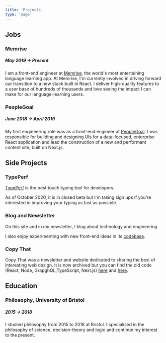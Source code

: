 ```yaml
---
title: 'Projects'
type: 'page'
---
```


## Jobs

### Memrise

##### May 2019 → Present

I am a front-end engineer at [Memrise](https://memrise.com/), the
world's most entertaining language learning app. At Memrise, I'm
currently involved in driving forward our transition to a new stack
built in React. I deliver high-quality features to a user base of
hundreds of thousands and love seeing the impact I can make for our
language-learning users.

### PeopleGoal

##### June 2018 → April 2019

My first engineering role was as a front-end engineer at
[PeopleGoal](https://peoplegoal.com). I was responsible for building
and designing UIs for a data-focused, enterprise React application and
lead the construction of a new and performant content site, built on
Next.js.

## Side Projects

### TypePerf

[TypePerf](https://typeperf.com) is the best touch typing tool for
developers.

As of October 2020, it is in closed beta but I'm taking sign ups if you're
interested in improving your typing as fast as possible.

### Blog and Newsletter

On this site and in my newsletter, I blog about technology and
engineering.

I also enjoy experimenting with new front-end ideas in its
[codebase](https://github.com/mulholio/jmulholland-dot-com).

### Copy That

Copy That was a newsletter and website dedicated to sharing the best
of interesting web design. It is now archived but you can find the old
code (React, Node, GrapghQL,TypeScript, Next.js)
[here](https://github.com/mulholio/copy-that-front) and
[here](https://github.com/mulholio/copy-that-back).

## Education

### Philosophy, University of Bristol

##### 2015 → 2018

I studied philosophy from 2015 to 2018 at Bristol. I specialised in
the philosophy of science, decision-theory and logic and continue my
interest to the present.
